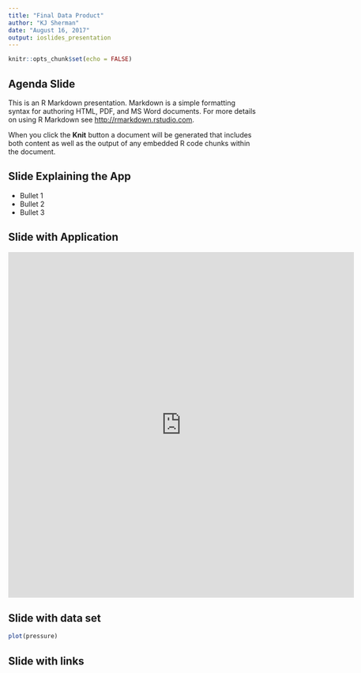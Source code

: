 ---
title: "Final Data Product"
author: "KJ Sherman"
date: "August 16, 2017"
output: ioslides_presentation
---

```{r setup, include=FALSE}
knitr::opts_chunk$set(echo = FALSE)
```

## Agenda Slide

This is an R Markdown presentation. Markdown is a simple formatting syntax for authoring HTML, PDF, and MS Word documents. For more details on using R Markdown see <http://rmarkdown.rstudio.com>.

When you click the **Knit** button a document will be generated that includes both content as well as the output of any embedded R code chunks within the document.

## Slide Explaining the App

- Bullet 1
- Bullet 2
- Bullet 3

## Slide with Application

<iframe src="https://kjsherman.shinyapps.io/finalproject/" style="border: none; width: 700px; height: 700px"></iframe>

## Slide with data set
```{r pressure}
plot(pressure)
```

## Slide with links